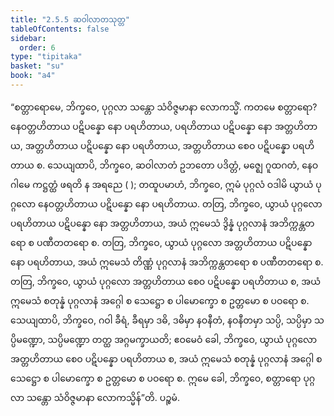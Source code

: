 ```yaml
---
title: "2.5.5 ဆဝါလာတသုတ္တ"
tableOfContents: false
sidebar:
  order: 6
type: "tipitaka"
basket: "su"
book: "a4"
---
```



<DynamicBreadcrumb />

<Division number="95" book="a4">

<Paragraph number="638" book="a4">
“စတ္တာရောမေ, ဘိက္ခဝေ, ပုဂ္ဂလာ သန္တော သံဝိဇ္ဇမာနာ လောကသ္မိံ. ကတမေ စတ္တာရော? နေဝတ္တဟိတာယ ပဋိပန္နော နော ပရဟိတာယ, ပရဟိတာယ ပဋိပန္နော နော အတ္တဟိတာယ, အတ္တဟိတာယ ပဋိပန္နော နော ပရဟိတာယ, အတ္တဟိတာယ စေဝ ပဋိပန္နော ပရဟိတာယ စ.
</Paragraph>

<Paragraph number="639" book="a4">
သေယျထာပိ, ဘိက္ခဝေ, ဆဝါလာတံ ဥဘတော ပဒိတ္တံ, မဇ္ဈေ ဂူထဂတံ, နေဝ ဂါမေ ကဋ္ဌတ္ထံ ဖရတိ န အရညေ ( ); တထူပမာဟံ, ဘိက္ခဝေ, ဣမံ ပုဂ္ဂလံ ဝဒါမိ ယွာယံ ပုဂ္ဂလော နေဝတ္တဟိတာယ ပဋိပန္နော နော ပရဟိတာယ.
</Paragraph>

<Paragraph number="640" book="a4">
တတြ, ဘိက္ခဝေ, ယွာယံ ပုဂ္ဂလော ပရဟိတာယ ပဋိပန္နော နော အတ္တဟိတာယ, အယံ ဣမေသံ ဒွိန္နံ ပုဂ္ဂလာနံ အဘိက္ကန္တတရော စ ပဏီတတရော စ. တတြ, ဘိက္ခဝေ, ယွာယံ ပုဂ္ဂလော အတ္တဟိတာယ ပဋိပန္နော နော ပရဟိတာယ, အယံ ဣမေသံ တိဏ္ဏံ ပုဂ္ဂလာနံ အဘိက္ကန္တတရော စ ပဏီတတရော စ. တတြ, ဘိက္ခဝေ, ယွာယံ ပုဂ္ဂလော အတ္တဟိတာယ စေဝ ပဋိပန္နော ပရဟိတာယ စ, အယံ ဣမေသံ စတုန္နံ ပုဂ္ဂလာနံ အဂ္ဂေါ စ သေဋ္ဌော စ ပါမောက္ခော စ ဥတ္တမော စ ပဝရော စ.
</Paragraph>

<Paragraph number="641" book="a4">
သေယျထာပိ, ဘိက္ခဝေ, ဂဝါ ခီရံ, ခီရမှာ ဒဓိ, ဒဓိမှာ နဝနီတံ, နဝနီတမှာ သပ္ပိ, သပ္ပိမှာ သပ္ပိမဏ္ဍော, သပ္ပိမဏ္ဍော တတ္ထ အဂ္ဂမက္ခာယတိ; ဧဝမေဝံ ခေါ, ဘိက္ခဝေ, ယွာယံ ပုဂ္ဂလော အတ္တဟိတာယ စေဝ ပဋိပန္နော ပရဟိတာယ စ, အယံ ဣမေသံ စတုန္နံ ပုဂ္ဂလာနံ အဂ္ဂေါ စ သေဋ္ဌော စ ပါမောက္ခော စ ဥတ္တမော စ ပဝရော စ. ဣမေ ခေါ, ဘိက္ခဝေ, စတ္တာရော ပုဂ္ဂလာ သန္တော သံဝိဇ္ဇမာနာ လောကသ္မိန်”တိ.

</Paragraph>
</Division>

<Paragraph number="642" type="center" book="a4">
ပဉ္စမံ.
</Paragraph>